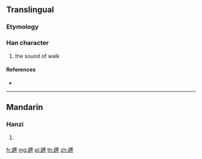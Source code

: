 {{character info/new}}
==Translingual==

===Etymology===
{{Han compound|走|異|c1=s|c2=p|t1=walk|ls=psc}}

===Han character===
{{Han char|rn=156|rad=走|as=12|sn=19|four=|canj=GOWTC}}

# the sound of walk

====References====
* {{Han ref|kx=1220.050|dkj=37293|dj=1691.060|hdz=53500.120|uh=8DA9|ud=36265}}

----

==Mandarin==

===Hanzi===
{{cmn-hanzi|pin=[[chì]] ([[chi4]]), [[qiāo]] ([[qiao1]])|wg=ch'ih<sup>4</sup>, ch'iao<sup>1</sup>}}

# {{defn|lang=cmn|sort=走12}}

[[fr:趩]]
[[mg:趩]]
[[pl:趩]]
[[th:趩]]
[[zh:趩]]